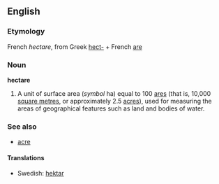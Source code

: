 ==English==
===Etymology===
French ''hectare'', from Greek [[hect-]] + French [[are]]

===Noun===
'''hectare'''

#A unit of surface area (''symbol'' ha) equal to 100 [[are]]s (that is, 10,000 [[square metre]]s, or approximately 2.5 [[acre]]s), used for measuring the areas of geographical features such as land and bodies of water.

===See also===
*[[acre]]

====Translations====
*Swedish: [[hektar]]